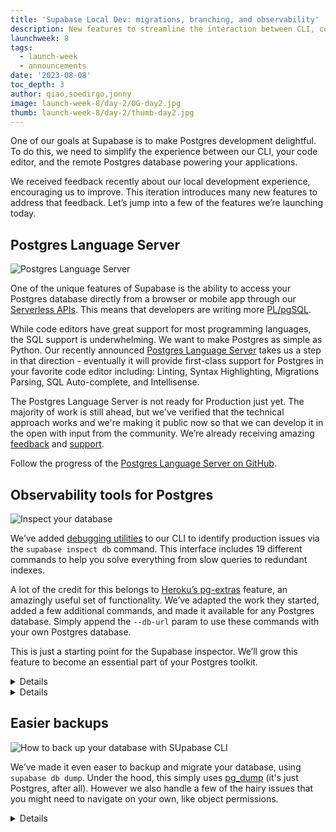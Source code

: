 ```yaml
---
title: 'Supabase Local Dev: migrations, branching, and observability'
description: New features to streamline the interaction between CLI, code editors, and remote databases.
launchweek: 8
tags:
  - launch-week
  - announcements
date: '2023-08-08'
toc_depth: 3
author: qiao,soedirgo,jonny
image: launch-week-8/day-2/OG-day2.jpg
thumb: launch-week-8/day-2/thumb-day2.jpg
---
```


One of our goals at Supabase is to make Postgres development delightful. To do this, we need to simplify the experience between our CLI, your code editor, and the remote Postgres database powering your applications.

We received feedback recently about our local development experience, encouraging us to improve. This iteration introduces many new features to address that feedback. Let’s jump into a few of the features we’re launching today.

## Postgres Language Server

![Postgres Language Server](/images/blog/launch-week-8/day-2/postgres-language-server.png)

One of the unique features of Supabase is the ability to access your Postgres database directly from a browser or mobile app through our [Serverless APIs](https://supabase.com/docs/guides/api). This means that developers are writing more [PL/pgSQL](https://www.postgresql.org/docs/current/plpgsql.html).

While code editors have great support for most programming languages, the SQL support is underwhelming. We want to make Postgres as simple as Python. Our recently announced [Postgres Language Server](https://github.com/supabase/postgres_lsp) takes us a step in that direction - eventually it will provide first-class support for Postgres in your favorite code editor including: Linting, Syntax Highlighting, Migrations Parsing, SQL Auto-complete, and Intellisense.

The Postgres Language Server is not ready for Production just yet. The majority of work is still ahead, but we've verified that the technical approach works and we're making it public now so that we can develop it in the open with input from the community. We’re already receiving amazing [feedback](https://github.com/supabase/postgres_lsp/discussions) and [support](https://news.ycombinator.com/item?id=37020610).

Follow the progress of the [Postgres Language Server on GitHub](https://github.com/supabase/postgres_lsp).

## Observability tools for Postgres

![Inspect your database](/images/blog/launch-week-8/day-2/inspect-your-database.png)

We’ve added [debugging utilities](https://supabase.com/docs/guides/database/inspect) to our CLI to identify production issues via the `supabase inspect db` command. This interface includes 19 different commands to help you solve everything from slow queries to redundant indexes.

A lot of the credit for this belongs to [Heroku’s pg-extras](https://github.com/heroku/heroku-pg-extras) feature, an amazingly useful set of functionality. We’ve adapted the work they started, added a few additional commands, and made it available for any Postgres database. Simply append the `--db-url` param to use these commands with your own Postgres database.

This is just a starting point for the Supabase inspector. We’ll grow this feature to become an essential part of your Postgres toolkit.

<summary>
<details>- See full command<details>
    
    ```markdown
    supabase inspect db --help
    Tools to inspect your Supabase database
    
    Usage:
      supabase inspect db [command]
    
    Available Commands:
      bloat                Estimates space allocated to a relation that is full of dead tuples
      blocking             Show queries that are holding locks and the queries that are waiting for them to be released
      cache-hit            Show cache hit rates for tables and indices
      calls                Show queries from pg_stat_statements ordered by total times called
      index-sizes          Show index sizes of individual indexes
      index-usage          Show information about the efficiency of indexes
      locks                Show queries which have taken out an exclusive lock on a relation
      long-running-queries Show currently running queries running for longer than 5 minutes
      outliers             Show queries from pg_stat_statements ordered by total execution time
      replication-slots    Show information about replication slots on the database
      role-connections     Show number of active connections for all database roles
      seq-scans            Show number of sequential scans recorded against all tables
      table-index-sizes    Show index sizes of individual tables
      table-record-counts  Show estimated number of rows per table
      table-sizes          Show table sizes of individual tables without their index sizes
      total-index-size     Show total size of all indexes
      total-table-sizes    Show total table sizes, including table index sizes
      unused-indexes       Show indexes with low usage
      vacuum-stats         Show statistics related to vacuum operations per table
    ```
</summary>

<summary>
<details>- Read the docs<details>
    - [Show most frequently run queries](https://supabase.com/docs/reference/cli/supabase-inspect-db-calls)
    - [Show long running queries](https://supabase.com/docs/reference/cli/supabase-inspect-db-long-running-queries)
    - [Show queries ordered by total execution time](https://supabase.com/docs/reference/cli/supabase-inspect-db-outliers)
    - [Show queries waiting and holding locks](https://supabase.com/docs/reference/cli/supabase-inspect-db-blocking)
    - [Show queries taking exclusive locks](https://supabase.com/docs/reference/cli/supabase-inspect-db-locks)
    - [Show total size of all indexes](https://supabase.com/docs/reference/cli/supabase-inspect-db-total-index-size)
    - [Show sizes of individual indexes](https://supabase.com/docs/reference/cli/supabase-inspect-db-index-sizes)
    - [Show information about index efficiency](https://supabase.com/docs/reference/cli/supabase-inspect-db-index-usage)
    - [Show indexes with low usage](https://supabase.com/docs/reference/cli/supabase-inspect-db-unused-indexes)
    - [Show total size of all tables](https://supabase.com/docs/reference/cli/supabase-inspect-db-total-table-sizes)
    - [Show sizes of individual tables](https://supabase.com/docs/reference/cli/supabase-inspect-db-table-sizes)
    - [Show index sizes of individual tables](https://supabase.com/docs/reference/cli/supabase-inspect-db-table-index-sizes)
    - [Show cache hit rates for tables and indices](https://supabase.com/docs/reference/cli/supabase-inspect-db-cache-hit)
    - [Show estimated number of rows per table](https://supabase.com/docs/reference/cli/supabase-inspect-db-table-record-counts)
    - [Show number of sequential scans for all tables](https://supabase.com/docs/reference/cli/supabase-inspect-db-seq-scans)
    - [Show information about replication slots](https://supabase.com/docs/reference/cli/supabase-inspect-db-replication-slots)
    - [Show number of active connections](https://supabase.com/docs/reference/cli/supabase-inspect-db-role-connections)
    - [Show estimated database bloat](https://supabase.com/docs/reference/cli/supabase-inspect-db-bloat)
    - [Show statistics related to vacuum operations](https://supabase.com/docs/reference/cli/supabase-inspect-db-vacuum-stats)
</summary>

## Easier backups

![How to back up your database with SUpabase CLI](/images/blog/launch-week-8/day-2/backup-your-database.png)

We’ve made it even easer to backup and migrate your database, using `supabase db dump`. Under the hood, this simply uses [pg_dump](https://www.postgresql.org/docs/current/app-pgdump.html) (it's just Postgres, after all). However we also handle a few of the hairy issues that you might need to navigate on your own, like object permissions.

<summary>
<details>- See full command<details>
    
    ```markdown
    supabase db dump --help
    Dumps data or schemas from the remote database
    
    Usage:
      supabase db dump [flags]
    
    Flags:
          --data-only         Dumps only data records.
      -f, --file string       File path to save the dumped contents.
          --keep-comments     Keeps commented lines from pg_dump output.
          --role-only         Dumps only cluster roles.
          --use-copy          Uses copy statements in place of inserts.
    ```
    </summary>

## Improved Database Migrations

![modify your database](/blog/launch-week-8/day-2/modify-your-database.png)

We’ve extended the CLI migration feature and added Dashboard support. Database migrations give you a way to update your database using version-controlled SQL files. We’ve built a lot of tooling around our migrations, including [reparation](https://supabase.com/docs/reference/cli/supabase-migration-repair), migration cleanup using the [squash](https://supabase.com/docs/reference/cli/supabase-migration-squash) command, and [diffing](https://supabase.com/docs/reference/cli/supabase-db-diff) (using [migra](https://github.com/djrobstep/migra)) to generate a new migration or to detect schema drift.

With the new Postgres Language Server, we hope to make it as easy to write Postgres migrations as it is to develop applications in TypeScript, Go, Python, or Rust.

Finally, we’ve added a Migrations view [in the dashboard](https://app.supabase.com/project/_/database/migrations) to track your migration history to improve the discoverability of migrations.

<summary>
<details>- See full command<details>
    
    ```markdown
    supabase migration 
    Manage database migration scripts
    
    Usage:
      supabase migration [command]
    
    Available Commands:
      list        List local and remote migrations
      new         Create an empty migration script
      repair      Repair the migration history table
      squash      Squash migrations to a single file
      up          Apply pending migrations to local database
    ```
     </summary>

## Test and lint your database

![Test your database](/images/blog/launch-week-8/day-2/test-your-database.png)

We’ve simplified the database testing experience, with `supabase test`. Runnning `supabase test new` stubs out a [pgTAP test](https://pgtap.org/) for you to fill with testing logic. The CLI includes [pg_prove and the TAP harness](https://pgtap.org/pg_prove), so all you need to do is run `supabase test db`.

To make life even easier, our friends at [Basejump](https://usebasejump.com/) have created an entire suite of [Supabase Test Helpers](https://github.com/usebasejump/supabase-test-helpers) which make it simple to create users, run tests as an [authenticated user](https://usebasejump.com/blog/testing-on-supabase-with-pgtap#testing-authenticated), and test your [RLS policies](https://usebasejump.com/blog/testing-on-supabase-with-pgtap#rls-testing).

Finally, while you wait for us to make progress on the Language Server, we’ve added [support for linting](https://supabase.com/docs/guides/cli/testing-and-linting#linting-your-database) through the excellent [plpgsql_check](https://github.com/okbob/plpgsql_check) extension.

<summary>
<details>- See full command<details>
    
    ```markdown
    supabase test
    Run tests on local Supabase containers
    
    Usage:
      supabase test [command]
    
    Available Commands:
      db          Tests local database with pgTAP
      new         Create a new test file
    ```
    
    ```markdown
    supabase db lint
    Checks local database for typing error
    
    Usage:
      supabase db lint [flags]
    
    Flags:
      -h, --help                        help for lint
          --level [ warning | error ]   Error level to emit. (default warning)
          --linked                      Lints the linked project for schema errors.
      -s, --schema strings              List of schema to include. (default all)
    ```
    </summary>

## Database seeding

![Support for seeding](/images/blog/launch-week-8/day-2/support-for-seeding.png)

Seeding is the process of populating a database with initial data, typically used to provide sample or default records for testing and development purposes. This gives you a reproducible development environment across your entire team.

We’ve added [support for seeding](https://supabase.com/docs/guides/cli/seeding-your-database) to populate your local databases with data whenever you run `supabase start` or `supabase db reset`.

We’ve also worked with our friends at Snaplet to [generate seed data](https://supabase.com/docs/guides/cli/seeding-your-database#generating-seed-data) directly from your database:

```markdown
npx snaplet generate --sql > supabase/seed.sql
```

## Type generators

![End to end Type Safety](/images/blog/launch-week-8/day-2/end-to-end-type-safety.png)

Type generators introspect a PostgreSQL schema and automatically generate TypeScript definitions. This gives you [end-to-end type safety](https://www.youtube.com/watch?v=VSNgAIObBdw) from the database to the browser.

In the past month, we've added relationship detection in supabase-js. Foreign keys are now included in the generated types so that supabase-js can detect whether a foreign table should be an array (one-to-many) or an object (many-to-one). We've also added Helper Types to improve the developer experience for common scenarios, like short-hand accessors:

```tsx
// Before
let movie: Database['public']['Tables']['movies']['Row'] = // ...

// After
let movie: Tables<'movies'> = // ...
```

<summary>
<details>- See full command<details>
    
    ```markdown
    supabase gen types
    Generate types from Postgres schema
    
    Usage:
      supabase gen types [command]
    
    Available Commands:
      typescript  Generate types for TypeScript
    ```
    </summary>

## Official GitHub Action

![Support for GitHub Actions](/images/blog/launch-week-8/day-2/support-for-github-actions.png)

We’ve developed an official [GitHub Action](https://github.com/marketplace/actions/supabase-cli-action) which leverages the CLI. You can [generate types on every PR](https://supabase.com/docs/guides/cli/github-action/generating-types), or run [your tests on every commit](https://supabase.com/docs/guides/cli/github-action/testing).

## Local Logging and Debugging

Logs are now accessible locally in the Dashboard. Last launch week we released an open source logging server, with support for BigQuery. In the past few months we’ve added Postgres support to this server. This means that all of your local logs are accessible with no additional config - simply run supabase start and then visit the local dashboard to start debugging.

![Logs are now accesible locally in the dashboard](/images/blog/launch-week-8/day-2/local-logging-debugging.png)

## Stable releases

We’ve moved the Supabase CLI to a fortnightly stable-release cycle. Every 2 weeks, we will update the `[latest](https://www.npmjs.com/package/supabase?activeTab=versions)` tag on npm, the `[supabase/tap](https://github.com/supabase/homebrew-tap/blob/main/supabase.rb)` for homebrew, and the `[supabase](https://github.com/supabase/homebrew-tap/blob/main/supabase.rb)` scoop bucket. You can find the binary downloads in our GitHub [latest release](https://github.com/supabase/cli/releases/latest).

For the adventurous feature hunters, we’ve added a `beta` release channel for the CLI, with new releases on every PR merged. You can follow [this guide](https://github.com/supabase/cli#install-the-cli) to install Supabase CLI (beta).

## Branching and Preview Environments

And finally, probably our most anticipated feature - branching:

![Searching branches with Supabase](/images/blog/launch-week-8/day-2/branching-02.png)

We’ve made major improvements to our local development with the features above - but we have bigger ambitions. For several months we’ve been developing Supabase branching and today we're opening it up for alpha testers.

Supabase isn’t simply a database, it’s an entire backend - everything from your Postgres database to your [50GB videos](https://supabase.com/blog/storage-v3-resumable-uploads). Branching improves the experience of managing environments so that developers and teams spend less time on DevOps and more time building.

### Supabase branching is hard

Every project is a Postgres database, wrapped in a suite of tools like [Auth](https://supabase.com/auth), [Storage](https://supabase.com/storage), [Edge Functions](https://supabase.com/edge-functions), [Realtime](https://supabase.com/realtime) and [Vectors](https://supabase.com/vector), and encompassed by [API middleware](https://supabase.com/docs/guides/api) and [logs](https://supabase.com/blog/supabase-logs-self-hosted).

A good branching solution requires each tool to provide multi-tenancy support so that:

1. Data can be isolated from production for security.
2. Compute can be isolated from each other to avoid noisy-neighbors.

### How does branching work?

We use Git to bridge the gap between your local development environment and your hosted database. For now, we’ve focused on GitHub.

Every time you open a new Pull Request on GitHub, a corresponding “Preview Environment” is created. Each preview branch is an isolated Firecracker instance that pauses automatically after a period of inactivity. Every time a change is pushed to GitHub, the migrations within the `./supabase/migrations` folder are run against the Preview Branch so that your entire team is working from the same source of truth.

When you hit merge on your Pull Request we run the migrations on your Production database.

### What about data?

We’re starting with seed data. Any SQL with `./supabase/seed.sql` will populate your Preview Branch. This provides your entire team with an isolated and reproducible environment, safe from any data privacy concerns.

Importantly, we _aren’t_ cloning production data until we find something appropriate for data security. We know that copy-on-write is an available option, and with the appropriate anonymization techniques it seems like a promising way to provide a “production-like” test environment.

We’ll also need to figure out what this means for large files in Supabase Storage. Do you need to anonymize your photos and videos? This is a work in progress and we’re open to feedback.

Either way, we want to support _both_ seed data and anonymized production data, so that teams can choose their preference based on their risk profile. It makes sense to start with a seed.

### Is it available yet?

For the next few months branching is in closed alpha. We’re looking for development partners for Supabase Branching. If you’re interested in testing the new features, [sign up for early access](https://forms.supabase.com/branching-request).

## Get started

Jump into our updated [Local Development documentation](https://supabase.com/docs/guides/cli) to get started with the CLI.

If you’re an existing user simply [update your CLI](https://supabase.com/docs/guides/cli/getting-started#updating-the-supabase-cli) and check out the [full command reference](https://supabase.com/docs/reference/cli/introduction) for all the latest commands.

## More Launch Week 8

- [Hugging Face is now supported in Supabase](https://supabase.com/blog/hugging-face-supabase)
- [Launch Week 8](https://supabase.com/launch-week)
- [Coding the stars - an interactive constellation with Three.js and React Three Fiber](https://supabase.com/blog/interactive-constellation-threejs-react-three-fiber)
- [Why we'll stay remote](https://supabase.com/blog/why-supabase-remote)
- [Postgres Language Server](https://github.com/supabase/postgres_lsp)
